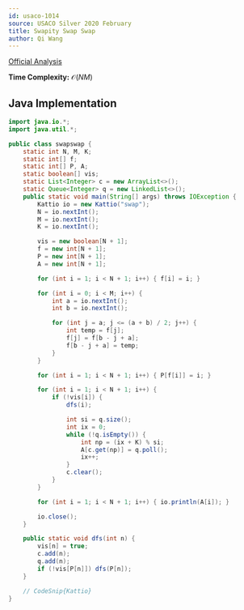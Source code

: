 ```yaml
---
id: usaco-1014
source: USACO Silver 2020 February
title: Swapity Swap Swap
author: Qi Wang
---
```


[Official Analysis](http://www.usaco.org/current/data/sol_swap_silver_feb20.html)

**Time Complexity:** $\mathcal{O}(NM)$

<LanguageSection>

<JavaSection>

## Java Implementation

```java
import java.io.*;
import java.util.*;

public class swapswap {
	static int N, M, K;
	static int[] f;
	static int[] P, A;
	static boolean[] vis;
	static List<Integer> c = new ArrayList<>();
	static Queue<Integer> q = new LinkedList<>();
	public static void main(String[] args) throws IOException {
		Kattio io = new Kattio("swap");
		N = io.nextInt();
		M = io.nextInt();
		K = io.nextInt();

		vis = new boolean[N + 1];
		f = new int[N + 1];
		P = new int[N + 1];
		A = new int[N + 1];

		for (int i = 1; i < N + 1; i++) { f[i] = i; }

		for (int i = 0; i < M; i++) {
			int a = io.nextInt();
			int b = io.nextInt();

			for (int j = a; j <= (a + b) / 2; j++) {
				int temp = f[j];
				f[j] = f[b - j + a];
				f[b - j + a] = temp;
			}
		}

		for (int i = 1; i < N + 1; i++) { P[f[i]] = i; }

		for (int i = 1; i < N + 1; i++) {
			if (!vis[i]) {
				dfs(i);

				int si = q.size();
				int ix = 0;
				while (!q.isEmpty()) {
					int np = (ix + K) % si;
					A[c.get(np)] = q.poll();
					ix++;
				}
				c.clear();
			}
		}

		for (int i = 1; i < N + 1; i++) { io.println(A[i]); }

		io.close();
	}

	public static void dfs(int n) {
		vis[n] = true;
		c.add(n);
		q.add(n);
		if (!vis[P[n]]) dfs(P[n]);
	}

	// CodeSnip{Kattio}
}
```

</JavaSection>

</LanguageSection>
